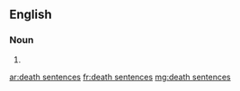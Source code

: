 ==English==

===Noun===
{{head|en|head=[[death]] [[sentences]]}}

# {{plural of|death sentence}}

[[ar:death sentences]]
[[fr:death sentences]]
[[mg:death sentences]]